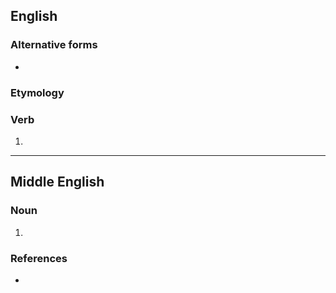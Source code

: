 ==English==

===Alternative forms===
* {{l|en|behooveth}}

===Etymology===
{{suffix|behove|eth|lang=en}}

===Verb===
{{head|en|verb form}}

# {{en-archaic third-person singular of|behove}}

----

==Middle English==

===Noun===
{{enm-noun|behovethen}}

# {{alt form|behofþe|lang=enm}}

===References===
* {{R:MED Online|entry= bihofþe (n.)  |id=MED4522 |accessdate=2018-04-04}}